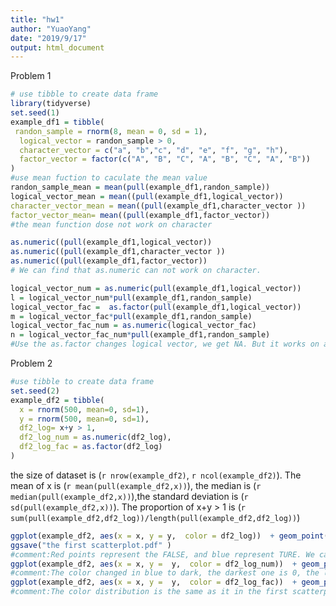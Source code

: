 ```yaml
---
title: "hw1"
author: "YuaoYang"
date: "2019/9/17"
output: html_document
---
```



Problem 1
```r
# use tibble to create data frame
library(tidyverse)
set.seed(1)
example_df1 = tibble(
 randon_sample = rnorm(8, mean = 0, sd = 1),
  logical_vector = randon_sample > 0,
  character_vector = c("a", "b","c", "d", "e", "f", "g", "h"),
  factor_vector = factor(c("A", "B", "C", "A", "B", "C", "A", "B"))
)
#use mean fuction to caculate the mean value
randon_sample_mean = mean(pull(example_df1,randon_sample))
logical_vector_mean = mean((pull(example_df1,logical_vector))
character_vector_mean = mean((pull(example_df1,character_vector ))
factor_vector_mean= mean((pull(example_df1,factor_vector))
#the mean function dose not work on character 
```

```r
as.numeric((pull(example_df1,logical_vector))
as.numeric((pull(example_df1,character_vector ))
as.numeric((pull(example_df1,factor_vector))
# We can find that as.numeric can not work on character.
```

```r
logical_vector_num = as.numeric(pull(example_df1,logical_vector))
l = logical_vector_num*pull(example_df1,randon_sample)
logical_vector_fac =  as.factor(pull(example_df1,logical_vector))
m = logical_vector_fac*pull(example_df1,randon_sample)
logical_vector_fac_num = as.numeric(logical_vector_fac)
n = logical_vector_fac_num*pull(example_df1,randon_sample)
#Use the as.factor changes logical vector, we get NA. But it works on as.numeric function,TRUE=1, FALSE=0.
```

Problem 2

```r
#use tibble to create data frame
set.seed(2)
example_df2 = tibble(
  x = rnorm(500, mean=0, sd=1),
  y = rnorm(500, mean=0, sd=1),
  df2_log= x+y > 1,
  df2_log_num = as.numeric(df2_log),
  df2_log_fac = as.factor(df2_log)
)
```
the size of dataset is (`r nrow(example_df2)`, `r ncol(example_df2)`). The mean of x is (`r mean(pull(example_df2,x))`), the median is  (`r median(pull(example_df2,x))`),the standard deviation is  (`r sd(pull(example_df2,x))`). The proportion of x+y > 1 is (`r sum(pull(example_df2,df2_log))/length(pull(example_df2,df2_log))`)
```r
ggplot(example_df2, aes(x = x, y = y,  color = df2_log))  + geom_point()
ggsave("the first scatterplot.pdf" )
#comment:Red points represent the FALSE, and blue represent TURE. We can find that the blue one is above the red one, because x+y>1, which means blue one >1. We also can find there is like a line to seperate blue and red one which is most appropriate to x+y=1.
ggplot(example_df2, aes(x = x, y =  y,  color = df2_log_num))  + geom_point()
#comment:The color changed in blue to dark, the darkest one is 0, the ligher blue is 1, because as.numeric change the TRUE to 1, FALSE to 0.We also can find there is like a line to seperate blue and red one which is most appropriate to x+y=1.
ggplot(example_df2, aes(x = x, y =  y,  color = df2_log_fac))  + geom_point()
#comment:The color distribution is the same as it in the first scatterplot.We also can find there is like a line to seperate blue and red one which is most appropriate to x+y=1.
```